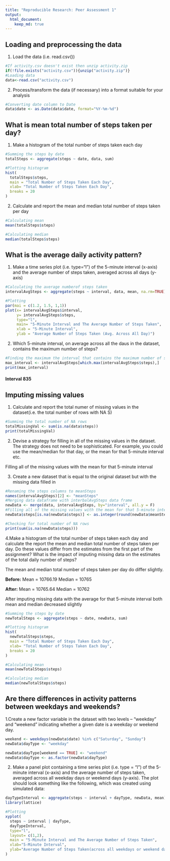 ```yaml
---
title: "Reproducible Research: Peer Assessment 1"
output: 
  html_document:
    keep_md: true
---
```



## Loading and preprocessing the data
1. Load the data (i.e. read.csv())
```r
#If activity.csv doesn't exist then unzip activity.zip 
if(!file.exists("activity.csv")){unzip("activity.zip")}
#Loading data
data<-read.csv("activity.csv")
```
2. Process/transform the data (if necessary) into a format suitable for your analysis
```r
#Converting date column to Date
data$date <- as.Date(data$date, format="%Y-%m-%d")
```
## What is mean total number of steps taken per day?
1. Make a histogram of the total number of steps taken each day
```r
#Summing the steps by date
totalSteps <- aggregate(steps ~ date, data, sum)

#Plotting histogram
hist(
  totalSteps$steps, 
  main = "Total Number of Steps Taken Each Day", 
  xlab= "Total Number of Steps Taken Each Day", 
  breaks = 20
)
```

2. Calculate and report the mean and median total number of steps taken per day
```r
#Calculating mean
mean(totalSteps$steps)

#Calculating median
median(totalSteps$steps)
```


## What is the average daily activity pattern?
1. Make a time series plot (i.e. type="l") of the 5-minute interval (x-axis) and the average number of steps taken, averaged across all days (y-axis) 
```r
#Calculating the average numberof steps taken 
intervalAvgSteps <- aggregate(steps ~ interval, data, mean, na.rm=TRUE)

#Plotting 
par(mai = c(1.2, 1.5, 1,1))
plot(x= intervalAvgSteps$interval,
     y= intervalAvgSteps$steps,
     type="l",
     main= "5-Minute Interval and The Average Number of Steps Taken",
     xlab = "5-Minute Interval",
     ylab = "Average Number of Steps Taken (Avg. Across All Day)")
```

2. Which 5-minute interval, on average across all the daus in the dataset, contains the maximum number of steps?
```r
#Finding the maximum the interval that contains the maximum number of steps
max_interval <- intervalAvgSteps[which.max(intervalAvgSteps$steps),]
print(max_interval)
```
#### Interval 835 

## Imputing missing values
1. Calculate and report the total numer of missing values in the dataset(i.e. the total number of rows with NA S)
```r
#Summing the total number of NA rows
totalMissingVal <- sum(is.na(data$steps))
print(totalMissingVal)
```

2. Devise a strategy for filling in all of the missing values in the dataset. The strategy does not need to be sophisticated. For example, you could use the mean/median for that day, or the mean for that 5-minute interval etc.

Filling all of the missing values with the mean for that 5-minute interval

3. Create a new dataset that is equal to the original dataset but with the missing data filled in
```r
#Renaming the steps columns to meanSteps
names(intervalAvgSteps)[2] <- "meanSteps"
#Merging data dataframe with interbalAvgSteps data frame
newData <- merge(data, intervalAvgSteps, by="interval", all.y = F)
#Filling all of the missing values with the mean for that 5-minute interval
newData$steps[is.na(newData$steps)] <- as.integer(round(newData$meanSteps[is.na(newData$steps)]))

#Checking for total number of NA rows
print(sum(is.na(newData$steps)))
```

4.Make a histogram of the total number of steps taken each day and calculate the report the mean and median total number of steps taken per day. Do these values differ from the estimates from the first part of the assignment? What is the impact of imputing missing data on the estimates of the total daily number of steps?

The mean and median total number of steps taken per day do differ slightly.

**Before:**
Mean = 10766.19
Median = 10765

**After:**
Mean = 10765.64
Median = 10762

After imputing missing data with the average for that 5-minute interval both mean and median decreased slightly


```r
#Summing the steps by date
newTotalSteps <- aggregate(steps ~ date, newData, sum)

#Plotting histogram
hist(
  newTotalSteps$steps, 
  main = "Total Number of Steps Taken Each Day", 
  xlab= "Total Number of Steps Taken Each Day", 
  breaks = 20
)

#Calculating mean
mean(newTotalSteps$steps)

#Calculating median
median(newTotalSteps$steps)
```
## Are there differences in activity patterns between weekdays and weekends?
1.Create a new factor variable in the dataset with two levels -- "weekday" and "weekend" indicating whether a given date is a weekday or weekend day.
```r
weekend <- weekdays(newData$date) %in% c("Saturday", "Sunday")
newData$dayType <- "weekday"

newData$dayType[weekend == TRUE] <- "weekend"
newData$dayType <- as.factor(newData$dayType)
```

2. Make a panel plot containing a time series plot (i.e. type = "l") of the 5-minute interval (x-axis) and the average number of steps taken, averaged across all weekday days or weekend days (y-axis). The plot should look something like the following, which was created using simulated data:
```r
dayTypeInterval <- aggregate(steps ~ interval + dayType, newData, mean)
library(lattice)

#Plotting 
xyplot(
  steps ~ interval | dayType,
  dayTypeInterval,
  type="l",
  layout= c(1,2),
  main = "5-Minute Interval and The Average Number of Steps Taken",
  xlab="5-Minute Interval",
  ylab="Average Number of Steps Taken(across all weekdays or weekend days)"
)

```
